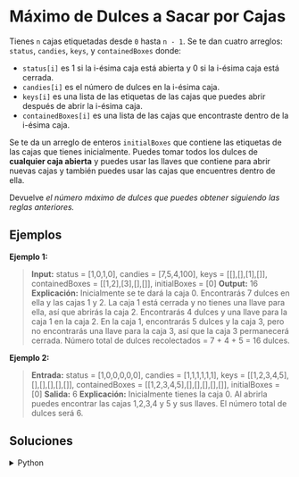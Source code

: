 # Máximo de Dulces a Sacar por Cajas

Tienes `n` cajas etiquetadas desde `0` hasta `n - 1`. Se te dan cuatro arreglos: `status`, `candies`, `keys`, y `containedBoxes` donde:

- `status[i]` es 1 si la i-ésima caja está abierta y 0 si la i-ésima caja está cerrada.
- `candies[i]` es el número de dulces en la i-ésima caja.
- `keys[i]` es una lista de las etiquetas de las cajas que puedes abrir después de abrir la i-ésima caja.
- `containedBoxes[i]` es una lista de las cajas que encontraste dentro de la i-ésima caja.

Se te da un arreglo de enteros `initialBoxes` que contiene las etiquetas de las cajas que tienes inicialmente. Puedes tomar todos los dulces de **cualquier caja abierta** y puedes usar las llaves que contiene para abrir nuevas cajas y también puedes usar las cajas que encuentres dentro de ella.

Devuelve *el número máximo de dulces que puedes obtener siguiendo las reglas anteriores.*

## Ejemplos

**Ejemplo 1:**
> **Input:** status = [1,0,1,0], candies = [7,5,4,100], keys = [[],[],[1],[]], containedBoxes = [[1,2],[3],[],[]], initialBoxes = [0]
> **Output:** 16
> **Explicación:** Inicialmente se te dará la caja 0. Encontrarás 7 dulces en ella y las cajas 1 y 2.
> La caja 1 está cerrada y no tienes una llave para ella, así que abrirás la caja 2. Encontrarás 4 dulces y una llave para la caja 1 en la caja 2.
> En la caja 1, encontrarás 5 dulces y la caja 3, pero no encontrarás una llave para la caja 3, así que la caja 3 permanecerá cerrada.
> Número total de dulces recolectados = 7 + 4 + 5 = 16 dulces.

**Ejemplo 2:**
> **Entrada:** status = [1,0,0,0,0,0], candies = [1,1,1,1,1,1], keys = [[1,2,3,4,5],[],[],[],[],[]], containedBoxes = [[1,2,3,4,5],[],[],[],[],[]], initialBoxes = [0]
> **Salida:** 6
> **Explicación:** Inicialmente tienes la caja 0. Al abrirla puedes encontrar las cajas 1,2,3,4 y 5 y sus llaves.
> El número total de dulces será 6.

## Soluciones

<details>
    <summary>Python</summary>
```python
from collections import deque

class Solution:
    def maxCandies(self, status: List[int], candies: List[int], keys: List[List[int]], containedBoxes: List[List[int]], initialBoxes: List[int]) -> int:
        n = len(status)
        
        q = deque(initialBoxes)
        closed = set()
        total = 0
        
        while q:
            curr = q.popleft()
            
            if status[curr] == 0:
                closed.add(curr)
                continue
            
            for open in keys[curr]:
                status[open] = 1
                if open in closed:
                    q.append(open)
                    closed.remove(open)
            
            total += candies[curr]
            for nbr in containedBoxes[curr]:
                q.append(nbr)
        
        return total
```
</details>